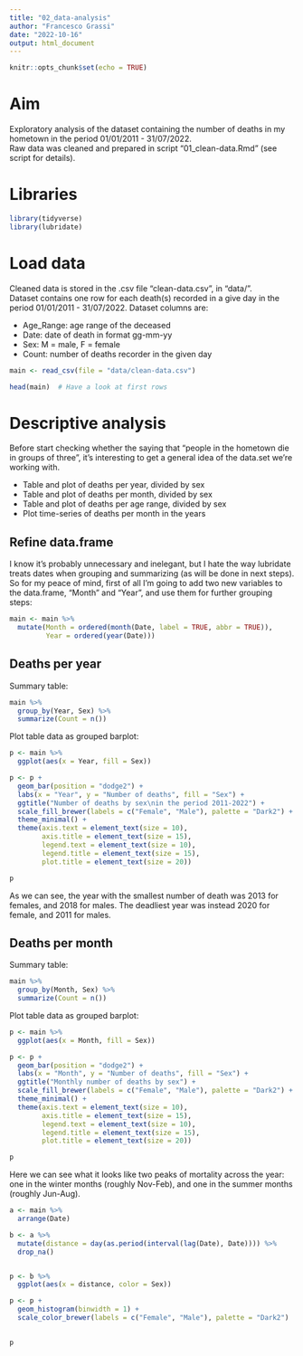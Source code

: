 ```yaml
---
title: "02_data-analysis"
author: "Francesco Grassi"
date: "2022-10-16"
output: html_document
---
```


```r
knitr::opts_chunk$set(echo = TRUE)
```

# Aim

Exploratory analysis of the dataset containing the number of deaths in my hometown in the period 01/01/2011 - 31/07/2022.  
Raw data was cleaned and prepared in script "01_clean-data.Rmd" (see script for details).

# Libraries
```r
library(tidyverse)
library(lubridate)
```

# Load data

Cleaned data is stored in the .csv file "clean-data.csv", in "data/".  
Dataset contains one row for each death(s) recorded in a give day in the period 01/01/2011 - 31/07/2022. Dataset columns are:

- Age_Range: age range of the deceased
- Date: date of death in format gg-mm-yy
- Sex: M = male, F = female
- Count: number of deaths recorder in the given day

```r
main <- read_csv(file = "data/clean-data.csv")

head(main)  # Have a look at first rows
```

# Descriptive analysis

Before start checking whether the saying that "people in the hometown die in groups of three", it's interesting to get a general idea of the data.set we're working with.

- Table and plot of deaths per year, divided by sex
- Table and plot of deaths per month, divided by sex
- Table and plot of deaths per age range, divided by sex
- Plot time-series of deaths per month in the years

## Refine data.frame

I know it's probably unnecessary and inelegant, but I hate the way lubridate treats dates when grouping and summarizing (as will be done in next steps). So for my peace of mind, first of all I'm going to add two new variables to the data.frame, "Month" and "Year", and use them for further grouping steps:
```r

main <- main %>% 
  mutate(Month = ordered(month(Date, label = TRUE, abbr = TRUE)),
         Year = ordered(year(Date)))

```


## Deaths per year

Summary table:
```r

main %>% 
  group_by(Year, Sex) %>% 
  summarize(Count = n())

```

Plot table data as grouped barplot:
```r

p <- main %>% 
  ggplot(aes(x = Year, fill = Sex))

p <- p +
  geom_bar(position = "dodge2") +
  labs(x = "Year", y = "Number of deaths", fill = "Sex") +
  ggtitle("Number of deaths by sex\nin the period 2011-2022") +
  scale_fill_brewer(labels = c("Female", "Male"), palette = "Dark2") +
  theme_minimal() +
  theme(axis.text = element_text(size = 10),
        axis.title = element_text(size = 15),
        legend.text = element_text(size = 10),
        legend.title = element_text(size = 15),
        plot.title = element_text(size = 20))

p

```

As we can see, the year with the smallest number of death was 2013 for females, and 2018 for males. The deadliest year was instead 2020 for female, and 2011 for males.

## Deaths per month

Summary table:
```r

main %>% 
  group_by(Month, Sex) %>% 
  summarize(Count = n())

```

Plot table data as grouped barplot: 
```r

p <- main %>% 
  ggplot(aes(x = Month, fill = Sex))

p <- p +
  geom_bar(position = "dodge2") +
  labs(x = "Month", y = "Number of deaths", fill = "Sex") +
  ggtitle("Monthly number of deaths by sex") +
  scale_fill_brewer(labels = c("Female", "Male"), palette = "Dark2") +
  theme_minimal() +
  theme(axis.text = element_text(size = 10),
        axis.title = element_text(size = 15),
        legend.text = element_text(size = 10),
        legend.title = element_text(size = 15),
        plot.title = element_text(size = 20))

p

```

Here we can see what it looks like two peaks of mortality across the year: one in the winter months (roughly Nov-Feb), and one in the summer months (roughly Jun-Aug).

```r
a <- main %>% 
  arrange(Date)

b <- a %>% 
  mutate(distance = day(as.period(interval(lag(Date), Date)))) %>% 
  drop_na()


p <- b %>% 
  ggplot(aes(x = distance, color = Sex))

p <- p +
  geom_histogram(binwidth = 1) +
  scale_color_brewer(labels = c("Female", "Male"), palette = "Dark2")
  

p
```


